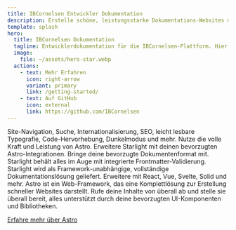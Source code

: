 ```yaml
---
title: IBCornelsen Entwickler Dokumentation
description: Erstelle schöne, leistungsstarke Dokumentations-Websites mit Starlight und Astro.
template: splash
hero:
  title: IBCornelsen Dokumentation
  tagline: Entwicklerdokumentation für die IBCornelsen-Plattform. Hier finden sie alles was sie brauchen um mit der IBCornelsen-Plattform zu arbeiten.
  image:
    file: ~/assets/hero-star.webp
  actions:
    - text: Mehr Erfahren
      icon: right-arrow
      variant: primary
      link: /getting-started/
    - text: Auf GitHub
      icon: external
      link: https://github.com/IBCornelsen
---
```



<CardGrid stagger>
	<Card title="Dokumentation, die begeistert" icon="open-book">
		Site-Navigation, Suche, Internationalisierung, SEO, leicht lesbare
		Typografie, Code-Hervorhebung, Dunkelmodus und mehr.
	</Card>
	<Card title="Angetrieben durch Astro" icon="rocket">
		Nutze die volle Kraft und Leistung von Astro. Erweitere Starlight mit deinen
		bevorzugten Astro-Integrationen.
	</Card>
	<Card title="Markdown, Markdoc und MDX" icon="document">
		Bringe deine bevorzugte Dokumentenformat mit. Starlight behält alles im Auge
		mit integrierte Frontmatter-Validierung.
	</Card>
	<Card title="Bringe deine eigenen Komponenten mit" icon="puzzle">
		Starlight wird als Framework-unabhängige, vollständige Dokumentationslösung
		geliefert. Erweitere mit React, Vue, Svelte, Solid und mehr.
	</Card>
</CardGrid>

<AboutAstro title="Präsentiert von">
Astro ist ein Web-Framework, das eine Komplettlösung zur Erstellung schneller Websites darstellt. Rufe deine Inhalte von überall ab und stelle sie überall bereit, alles unterstützt durch deine bevorzugten UI-Komponenten und Bibliotheken.

[Erfahre mehr über Astro](https://astro.build/)

</AboutAstro>
